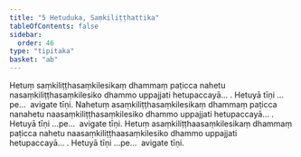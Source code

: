```yaml
---
title: "5 Hetuduka, Saṃkiliṭṭhattika"
tableOfContents: false
sidebar:
  order: 46
type: "tipitaka"
basket: "ab"
---
```



<DynamicBreadcrumb />

<Division number="13">

<Paragraph number="35">
Hetuṃ saṃkiliṭṭhasaṃkilesikaṃ dhammaṃ paṭicca nahetu nasaṃkiliṭṭhasaṃkilesiko dhammo uppajjati hetupaccayā… . Hetuyā tīṇi …pe…  avigate tīṇi.
</Paragraph>

<Paragraph number="36">
Nahetuṃ asaṃkiliṭṭhasaṃkilesikaṃ dhammaṃ paṭicca nanahetu naasaṃkiliṭṭhasaṃkilesiko dhammo uppajjati hetupaccayā… . Hetuyā tīṇi …pe…  avigate tīṇi.
</Paragraph>

<Paragraph number="37">
Hetuṃ asaṃkiliṭṭhaasaṃkilesikaṃ dhammaṃ paṭicca nahetu naasaṃkiliṭṭhaasaṃkilesiko dhammo uppajjati hetupaccayā… . Hetuyā tīṇi …pe…  avigate tīṇi.
</Paragraph>
</Division>